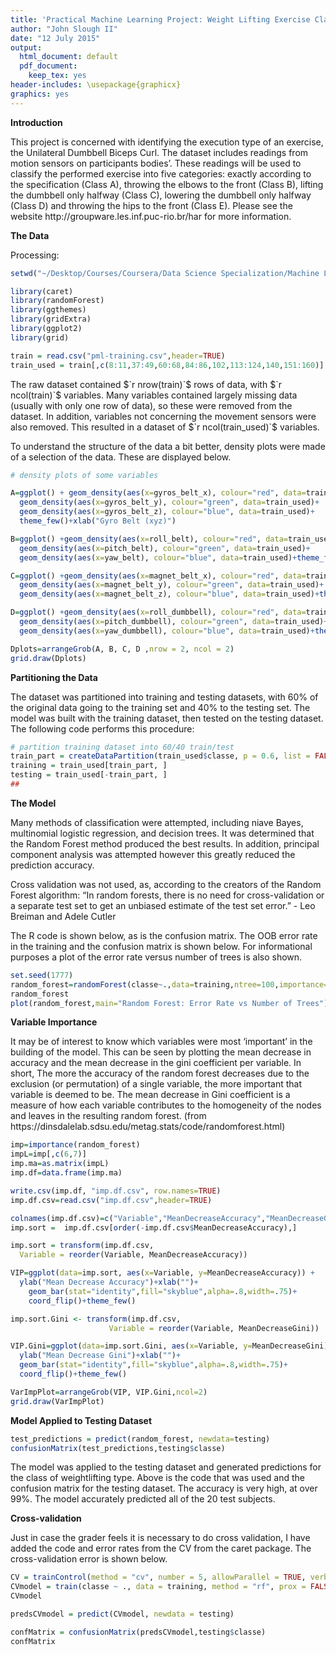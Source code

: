 ```yaml
---
title: 'Practical Machine Learning Project: Weight Lifting Exercise Classification'
author: "John Slough II"
date: "12 July 2015"
output:
  html_document: default
  pdf_document:
    keep_tex: yes
header-includes: \usepackage{graphicx}
graphics: yes
---
```


**Introduction**

This project is concerned with identifying the execution type of an exercise, the Unilateral Dumbbell Biceps Curl. The dataset includes readings from motion sensors on participants bodies'. These readings will be used to classify the performed exercise into five categories: exactly according to the specification (Class A), throwing the elbows to the front (Class B), lifting the dumbbell only halfway (Class C), lowering the dumbbell only halfway (Class D) and throwing the hips to the front (Class E). Please see the website http://groupware.les.inf.puc-rio.br/har for more information.  

**The Data** 

Processing:
```r

setwd("~/Desktop/Courses/Coursera/Data Science Specialization/Machine Learning/Project")

library(caret)
library(randomForest)
library(ggthemes)
library(gridExtra)
library(ggplot2)
library(grid)

train = read.csv("pml-training.csv",header=TRUE)
train_used = train[,c(8:11,37:49,60:68,84:86,102,113:124,140,151:160)]

```


The raw dataset contained $`r nrow(train)`$ rows of data, with $`r ncol(train)`$ variables. Many variables contained largely missing data (usually with only one row of data), so these were removed from the dataset. In addition, variables not concerning the movement sensors were also removed. This resulted in a dataset of $`r ncol(train_used)`$ variables.

To understand the structure of the data a bit better, density plots were made of a selection of the data. These are displayed below.

```r
# density plots of some variables

A=ggplot() + geom_density(aes(x=gyros_belt_x), colour="red", data=train_used) + 
  geom_density(aes(x=gyros_belt_y), colour="green", data=train_used)+
  geom_density(aes(x=gyros_belt_z), colour="blue", data=train_used)+
  theme_few()+xlab("Gyro Belt (xyz)")

B=ggplot() +geom_density(aes(x=roll_belt), colour="red", data=train_used) +
  geom_density(aes(x=pitch_belt), colour="green", data=train_used)+
  geom_density(aes(x=yaw_belt), colour="blue", data=train_used)+theme_few()+xlab("Pitch Belt (xyz)")

C=ggplot() +geom_density(aes(x=magnet_belt_x), colour="red", data=train_used) +
  geom_density(aes(x=magnet_belt_y), colour="green", data=train_used)+
  geom_density(aes(x=magnet_belt_z), colour="blue", data=train_used)+theme_few()+xlab("Magnet Belt (xyz)")

D=ggplot() +geom_density(aes(x=roll_dumbbell), colour="red", data=train_used) +
  geom_density(aes(x=pitch_dumbbell), colour="green", data=train_used)+
  geom_density(aes(x=yaw_dumbbell), colour="blue", data=train_used)+theme_few()+xlab("Dumbell Movement (yaw, pitch, roll)")

Dplots=arrangeGrob(A, B, C, D ,nrow = 2, ncol = 2)
grid.draw(Dplots)

```


**Partitioning the Data**

The dataset was partitioned into training and testing datasets, with 60% of the original data going to the training set and 40% to the testing set. The model was built with the training dataset, then tested on the testing dataset.  The following code performs this procedure:

```r
# partition training dataset into 60/40 train/test
train_part = createDataPartition(train_used$classe, p = 0.6, list = FALSE)
training = train_used[train_part, ]
testing = train_used[-train_part, ]
##
```


**The Model**

Many methods of classification were attempted, including niave Bayes, multinomial logistic regression, and decision trees. It was determined that the Random Forest method produced the best results. In addition, principal component analysis was attempted however this greatly reduced the prediction accuracy. 

Cross validation was not used, as, according to the creators of the Random Forest algorithm:
"In random forests, there is no need for cross-validation or a separate test set to get an unbiased estimate of the test set error." 
 - Leo Breiman and Adele Cutler

The R code is shown below, as is the confusion matrix.  The OOB error rate in the training and the confusion matrix is shown below.  For informational purposes a plot of the error rate versus number of trees is also shown.  

```r
set.seed(1777)
random_forest=randomForest(classe~.,data=training,ntree=100,importance=TRUE)
random_forest
plot(random_forest,main="Random Forest: Error Rate vs Number of Trees")

```


**Variable Importance**

It may be of interest to know which variables were most 'important' in the building of the model. This can be seen by plotting the mean decrease in accuracy and the mean decrease in the gini coefficient per variable. In short, The more the accuracy of the random forest decreases due to the exclusion (or permutation) of a single variable, the more important that variable is deemed to be. The mean decrease in Gini coefficient is a measure of how each variable contributes to the homogeneity of the nodes and leaves in the resulting random forest. (from https://dinsdalelab.sdsu.edu/metag.stats/code/randomforest.html)

```r
imp=importance(random_forest)
impL=imp[,c(6,7)]
imp.ma=as.matrix(impL)
imp.df=data.frame(imp.ma)

write.csv(imp.df, "imp.df.csv", row.names=TRUE)
imp.df.csv=read.csv("imp.df.csv",header=TRUE)

colnames(imp.df.csv)=c("Variable","MeanDecreaseAccuracy","MeanDecreaseGini")
imp.sort =  imp.df.csv[order(-imp.df.csv$MeanDecreaseAccuracy),] 

imp.sort = transform(imp.df.csv, 
  Variable = reorder(Variable, MeanDecreaseAccuracy))

VIP=ggplot(data=imp.sort, aes(x=Variable, y=MeanDecreaseAccuracy)) + 
  ylab("Mean Decrease Accuracy")+xlab("")+
    geom_bar(stat="identity",fill="skyblue",alpha=.8,width=.75)+ 
    coord_flip()+theme_few() 

imp.sort.Gini <- transform(imp.df.csv, 
                      Variable = reorder(Variable, MeanDecreaseGini))

VIP.Gini=ggplot(data=imp.sort.Gini, aes(x=Variable, y=MeanDecreaseGini)) + 
  ylab("Mean Decrease Gini")+xlab("")+
  geom_bar(stat="identity",fill="skyblue",alpha=.8,width=.75)+ 
  coord_flip()+theme_few() 

VarImpPlot=arrangeGrob(VIP, VIP.Gini,ncol=2)
grid.draw(VarImpPlot)

```


**Model Applied to Testing Dataset**


```r
test_predictions = predict(random_forest, newdata=testing)
confusionMatrix(test_predictions,testing$classe)

```

The model was applied to the testing dataset and generated predictions for the class of weightlifting type. Above is the code that was used and the confusion matrix for the testing dataset. The accuracy is very high, at over 99%. The model accurately predicted all of the 20 test subjects.

**Cross-validation**

Just in case the grader feels it is necessary to do cross validation, I have added the code and error rates from the CV from the caret package. The cross-validation error is shown below.

```r
CV = trainControl(method = "cv", number = 5, allowParallel = TRUE, verboseIter = FALSE)
CVmodel = train(classe ~ ., data = training, method = "rf", prox = FALSE, trControl = CV)
CVmodel
```

```r
predsCVmodel = predict(CVmodel, newdata = testing)

confMatrix = confusionMatrix(predsCVmodel,testing$classe)
confMatrix
```

